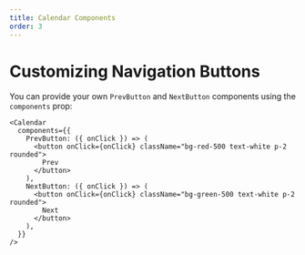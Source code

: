 ```yaml
---
title: Calendar Components
order: 3
---
```


# Customizing Navigation Buttons

You can provide your own `PrevButton` and `NextButton` components using the `components` prop:

```tsx
<Calendar
  components={{
    PrevButton: ({ onClick }) => (
      <button onClick={onClick} className="bg-red-500 text-white p-2 rounded">
        Prev
      </button>
    ),
    NextButton: ({ onClick }) => (
      <button onClick={onClick} className="bg-green-500 text-white p-2 rounded">
        Next
      </button>
    ),
  }}
/>
```
